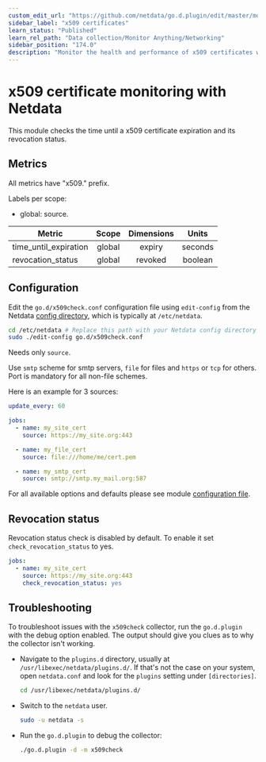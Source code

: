 ```yaml
---
custom_edit_url: "https://github.com/netdata/go.d.plugin/edit/master/modules/x509check/README.md"
sidebar_label: "x509 certificates"
learn_status: "Published"
learn_rel_path: "Data collection/Monitor Anything/Networking"
sidebar_position: "174.0"
description: "Monitor the health and performance of x509 certificates with zero configuration, per-second metric granularity, and interactive visualizations."
---
```



# x509 certificate monitoring with Netdata

This module checks the time until a x509 certificate expiration and its revocation status.

## Metrics

All metrics have "x509." prefix.

Labels per scope:

- global: source.

| Metric                | Scope  | Dimensions |  Units  |
|-----------------------|:------:|:----------:|:-------:|
| time_until_expiration | global |   expiry   | seconds |
| revocation_status     | global |  revoked   | boolean |

## Configuration

Edit the `go.d/x509check.conf` configuration file using `edit-config` from the
Netdata [config directory](https://learn.netdata.cloud/docs/configure/nodes), which is typically at `/etc/netdata`.

```bash
cd /etc/netdata # Replace this path with your Netdata config directory
sudo ./edit-config go.d/x509check.conf
```

Needs only `source`.

Use `smtp` scheme for smtp servers, `file` for files and `https` or `tcp` for others. Port is mandatory for all non-file
schemes.

Here is an example for 3 sources:

```yaml
update_every: 60

jobs:
  - name: my_site_cert
    source: https://my_site.org:443

  - name: my_file_cert
    source: file:///home/me/cert.pem

  - name: my_smtp_cert
    source: smtp://smtp.my_mail.org:587
```

For all available options and defaults please see
module [configuration file](https://github.com/netdata/go.d.plugin/blob/master/config/go.d/x509check.conf).

## Revocation status

Revocation status check is disabled by default. To enable it set `check_revocation_status` to yes.

```yaml
jobs:
  - name: my_site_cert
    source: https://my_site.org:443
    check_revocation_status: yes
```

## Troubleshooting

To troubleshoot issues with the `x509check` collector, run the `go.d.plugin` with the debug option enabled. The output
should give you clues as to why the collector isn't working.

- Navigate to the `plugins.d` directory, usually at `/usr/libexec/netdata/plugins.d/`. If that's not the case on
  your system, open `netdata.conf` and look for the `plugins` setting under `[directories]`.

  ```bash
  cd /usr/libexec/netdata/plugins.d/
  ```

- Switch to the `netdata` user.

  ```bash
  sudo -u netdata -s
  ```

- Run the `go.d.plugin` to debug the collector:

  ```bash
  ./go.d.plugin -d -m x509check
  ```
